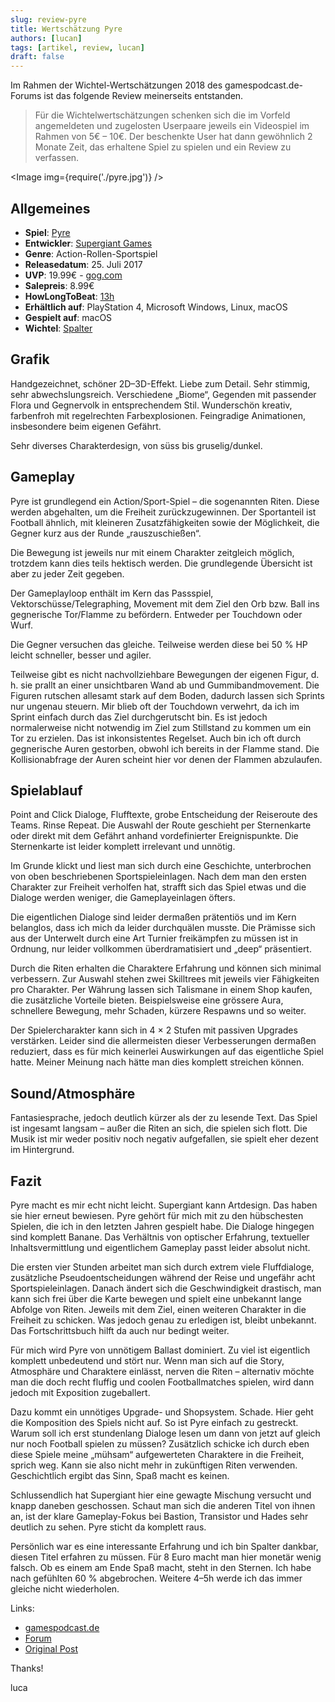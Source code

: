 ```yaml
---
slug: review-pyre
title: Wertschätzung Pyre
authors: [lucan]
tags: [artikel, review, lucan]
draft: false
---
```



Im Rahmen der Wichtel-Wertschätzungen 2018 des gamespodcast.de-Forums ist das folgende Review meinerseits entstanden.

> Für die Wichtelwertschätzungen schenken sich die im Vorfeld angemeldeten und zugelosten Userpaare jeweils ein Videospiel im Rahmen von 5€ – 10€. Der beschenkte User hat dann gewöhnlich 2 Monate Zeit, das erhaltene Spiel zu spielen und ein Review zu verfassen.

<!--truncate-->

<Image img={require('./pyre.jpg')} />

## Allgemeines

- **Spiel**: [Pyre](https://www.supergiantgames.com/games/pyre/)
- **Entwickler**: [Supergiant Games](https://www.supergiantgames.com/)
- **Genre**: Action-Rollen-Sportspiel
- **Releasedatum**: 25. Juli 2017
- **UVP**: 19.99€ - [gog.com](https://www.gog.com/game/pyre)
- **Salepreis**: 8.99€
- **HowLongToBeat**: [13h](https://howlongtobeat.com/game.php?id=40340)
- **Erhältlich auf**: PlayStation 4, Microsoft Windows, Linux, macOS
- **Gespielt auf**: macOS
- **Wichtel**: [Spalter](https://forum.gamespodcast.de/memberlist.php?mode=viewprofile&u=244)

## Grafik

Handgezeichnet, schöner 2D–3D-Effekt. Liebe zum Detail. Sehr stimmig, sehr abwechslungsreich. Verschiedene „Biome“,
Gegenden mit passender Flora und Gegnervolk in entsprechendem Stil. Wunderschön kreativ, farbenfroh mit regelrechten
Farbexplosionen. Feingradige Animationen, insbesondere beim eigenen Gefährt.

Sehr diverses Charakterdesign, von süss bis gruselig/dunkel.

## Gameplay

Pyre ist grundlegend ein Action/Sport-Spiel – die sogenannten Riten. Diese werden abgehalten, um die Freiheit zurückzugewinnen.
Der Sportanteil ist Football ähnlich, mit kleineren Zusatzfähigkeiten sowie der Möglichkeit, die
Gegner kurz aus der Runde „rauszuschießen“.

Die Bewegung ist jeweils nur mit einem Charakter zeitgleich möglich, trotzdem kann dies teils hektisch werden. Die grundlegende Übersicht
ist aber zu jeder Zeit gegeben.

Der Gameplayloop enthält im Kern das Passspiel, Vektorschüsse/Telegraphing, Movement mit dem Ziel den Orb bzw. Ball ins gegnerische
Tor/Flamme zu befördern. Entweder per Touchdown oder Wurf.

Die Gegner versuchen das gleiche. Teilweise werden diese bei 50 % HP leicht schneller, besser und agiler.

Teilweise gibt es nicht nachvollziehbare Bewegungen der eigenen Figur, d. h. sie prallt an einer unsichtbaren Wand ab und Gummibandmovement.
Die Figuren rutschen allesamt stark auf dem Boden, dadurch lassen sich Sprints nur ungenau steuern. Mir blieb oft der
Touchdown verwehrt, da ich im Sprint einfach durch das Ziel durchgerutscht bin. Es ist jedoch normalerweise nicht notwendig
im Ziel zum Stillstand zu kommen um ein Tor zu erzielen. Das ist inkonsistentes Regelset.
Auch bin ich oft durch gegnerische Auren gestorben, obwohl ich bereits in der Flamme stand. Die Kollisionabfrage der Auren scheint hier vor denen der Flammen abzulaufen.

## Spielablauf

Point and Click Dialoge, Flufftexte, grobe Entscheidung der Reiseroute des Teams. Rinse Repeat. Die Auswahl der Route
geschieht per Sternenkarte oder direkt mit dem Gefährt anhand vordefinierter Ereignispunkte. Die Sternenkarte ist
leider komplett irrelevant und unnötig.

Im Grunde klickt und liest man sich durch eine Geschichte, unterbrochen von oben beschriebenen Sportspieleinlagen. Nach
dem man den ersten Charakter zur Freiheit verholfen hat, strafft sich das Spiel etwas und die Dialoge werden weniger,
die Gameplayeinlagen öfters.

Die eigentlichen Dialoge sind leider dermaßen prätentiös und im Kern belanglos, dass ich mich da leider
durchquälen musste. Die Prämisse sich aus der Unterwelt durch eine Art Turnier freikämpfen zu müssen ist in Ordnung, nur
leider vollkommen überdramatisiert und „deep“ präsentiert.

Durch die Riten erhalten die Charaktere Erfahrung und können sich minimal verbessern. Zur Auswahl stehen zwei
Skilltrees mit jeweils vier Fähigkeiten pro Charakter. Per Währung lassen sich Talismane in einem Shop kaufen, die
zusätzliche Vorteile bieten. Beispielsweise eine grössere Aura, schnellere Bewegung, mehr Schaden, kürzere Respawns
und so weiter.

Der Spielercharakter kann sich in 4 × 2 Stufen mit passiven Upgrades verstärken. Leider sind die allermeisten dieser
Verbesserungen dermaßen reduziert, dass es für mich keinerlei Auswirkungen auf das eigentliche Spiel hatte. Meiner
Meinung nach hätte man dies komplett streichen können.

## Sound/Atmosphäre

Fantasiesprache, jedoch deutlich kürzer als der zu lesende Text. Das Spiel ist ingesamt langsam – außer die Riten an sich,
die spielen sich flott. Die Musik ist mir weder positiv noch negativ aufgefallen, sie spielt eher dezent im Hintergrund.

## Fazit

Pyre macht es mir echt nicht leicht. Supergiant kann Artdesign. Das haben sie hier erneut bewiesen. Pyre gehört für
mich mit zu den hübschesten Spielen, die ich in den letzten Jahren gespielt habe. Die Dialoge hingegen sind komplett
Banane. Das Verhältnis von optischer Erfahrung, textueller Inhaltsvermittlung und eigentlichem Gameplay passt leider
absolut nicht.

Die ersten vier Stunden arbeitet man sich durch extrem viele Fluffdialoge, zusätzliche Pseudoentscheidungen während der Reise
und ungefähr acht Sportspieleinlagen. Danach ändert sich die Geschwindigkeit drastisch, man kann sich frei über die Karte bewegen
und spielt eine unbekannt lange Abfolge von Riten. Jeweils mit dem Ziel, einen weiteren Charakter in die Freiheit zu schicken.
Was jedoch genau zu erledigen ist, bleibt unbekannt. Das Fortschrittsbuch hilft da auch nur bedingt weiter.

Für mich wird Pyre von unnötigem Ballast dominiert. Zu viel ist eigentlich komplett unbedeutend und stört nur. Wenn man
sich auf die Story, Atmosphäre und Charaktere einlässt, nerven die Riten – alternativ möchte man die doch recht fluffig
und coolen Footballmatches spielen, wird dann jedoch mit Exposition zugeballert.

Dazu kommt ein unnötiges Upgrade- und Shopsystem. Schade. Hier geht die Komposition des Spiels nicht auf. So ist Pyre einfach zu gestreckt.
Warum soll ich erst stundenlang Dialoge lesen um dann von jetzt auf gleich nur noch Football spielen zu müssen?
Zusätzlich schicke ich durch eben diese Spiele meine „mühsam“ aufgewerteten Charaktere in die Freiheit, sprich weg.
Kann sie also nicht mehr in zukünftigen Riten verwenden. Geschichtlich ergibt das Sinn, Spaß macht es keinen.

Schlussendlich hat Supergiant hier eine gewagte Mischung versucht und knapp daneben geschossen. Schaut man sich die anderen
Titel von ihnen an, ist der klare Gameplay-Fokus bei Bastion, Transistor und Hades sehr deutlich zu sehen. Pyre sticht da komplett
raus.

Persönlich war es eine interessante Erfahrung und ich bin Spalter dankbar, diesen Titel erfahren zu müssen. Für 8 Euro
macht man hier monetär wenig falsch. Ob es einem am Ende Spaß macht, steht in den Sternen. Ich habe nach gefühlten 60 %
abgebrochen. Weitere 4–5h werde ich das immer gleiche nicht wiederholen.

Links:

- [gamespodcast.de](https://www.gamespodcast.de/)
- [Forum](https://forum.gamespodcast.de/index.php)
- [Original Post](https://forum.gamespodcast.de/viewtopic.php?f=2&t=4191#p89303)

Thanks!

luca
